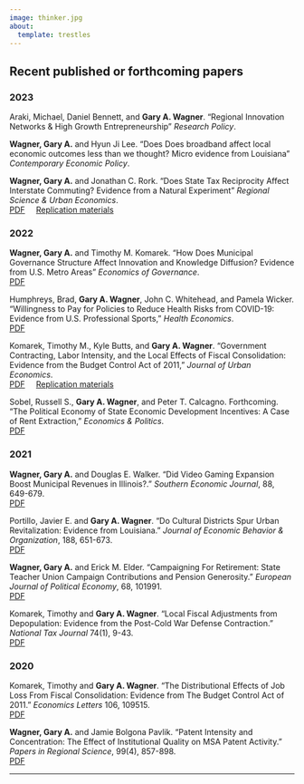 ---
image: thinker.jpg
about:
  template: trestles
---

::: column-page
## Recent published or forthcoming papers


### 2023

Araki, Michael, Daniel Bennett, and **Gary A. Wagner**. "Regional Innovation Networks \& High Growth Entrepreneurship" *Research Policy*.<br>

**Wagner, Gary A.** and Hyun Ji Lee. "Does Does broadband affect local economic outcomes less
than we thought? Micro evidence from Louisiana" *Contemporary Economic Policy*.<br>

**Wagner, Gary A.** and Jonathan C. Rork. "Does State Tax Reciprocity Affect Interstate Commuting? Evidence from a Natural Experiment" *Regional Science & Urban Economics*.<br> [PDF](Recip_commuting.pdf) &nbsp;&nbsp;&nbsp; [Replication materials](https://www.dropbox.com/s/wxolunhmsd7ccui/RSUE-D-22-00157-replication.zip?dl=0)


### 2022

**Wagner, Gary A.** and Timothy M. Komarek. "How Does Municipal Governance Structure Affect Innovation and Knowledge Diffusion? Evidence from U.S. Metro Areas" *Economics of Governance*.<br> [PDF](mung.pdf) &nbsp;&nbsp;&nbsp; 

Humphreys, Brad, **Gary A. Wagner**, John C. Whitehead, and Pamela Wicker. "Willingness to Pay for Policies to Reduce Health Risks from COVID-19: Evidence from U.S. Professional Sports," *Health Economics*.<br> [PDF](covid_wtp.pdf) &nbsp;&nbsp;&nbsp; 

Komarek, Timothy M., Kyle Butts, and **Gary A. Wagner**. "Government Contracting, Labor Intensity, and the Local Effects of Fiscal Consolidation: Evidence from the Budget Control Act of 2011," *Journal of Urban Economics*.<br> [PDF](bca.pdf) &nbsp;&nbsp;&nbsp; [Replication materials](https://www.dropbox.com/s/xb4pdlc4zlq0ny7/YJUEC-D-20-00284-replication.zip?dl=0)

Sobel, Russell S., **Gary A. Wagner**, and Peter T. Calcagno. Forthcoming. "The Political Economy of State Economic Development Incentives: A Case of Rent Extraction," *Economics & Politics*.<br> [PDF](megadeals.pdf) &nbsp;&nbsp;&nbsp; 


### 2021

**Wagner, Gary A.** and Douglas E. Walker. "Did Video Gaming Expansion Boost Municipal Revenues in Illinois?." *Southern Economic Journal*, 88, 649-679.<br> 
[PDF](videogaming.pdf) &nbsp;&nbsp;&nbsp; 

Portillo, Javier E. and **Gary A. Wagner**. “Do Cultural Districts Spur Urban Revitalization: Evidence
from Louisiana.” _Journal of Economic Behavior & Organization_, 188, 651-673.<br>
[PDF](culturaldistricts.pdf) &nbsp;&nbsp;&nbsp; 

**Wagner, Gary A.** and Erick M. Elder. “Campaigning For Retirement: State Teacher Union
Campaign Contributions and Pension Generosity.” _European Journal of Political Economy_, 68,
101991.<br>
[PDF](ejpe.pdf) &nbsp;&nbsp;&nbsp; 


Komarek, Timothy and **Gary A. Wagner**. “Local Fiscal Adjustments from Depopulation: Evidence
from the Post-Cold War Defense Contraction.” _National Tax Journal_ 74(1), 9-43.
<br>
[PDF](drawdown.pdf) &nbsp;&nbsp;&nbsp; 


### 2020

Komarek, Timothy and **Gary A. Wagner**. “The Distributional Effects of Job Loss From Fiscal
Consolidation: Evidence from The Budget Control Act of 2011.” _Economics Letters_ 106, 109515.<br>
[PDF](distributional_effects.pdf) &nbsp;&nbsp;&nbsp; 


**Wagner, Gary A.** and Jamie Bolgona Pavlik. “Patent Intensity and Concentration: The Effect
of Institutional Quality on MSA Patent Activity.” _Papers in Regional Science_, 99(4), 857-898.<br>
[PDF](msa_innovation.pdf) &nbsp;&nbsp;&nbsp; 
:::

---
